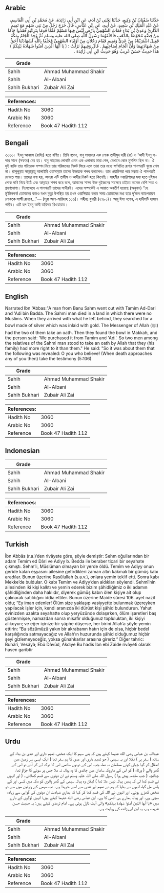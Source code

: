 ## Arabic


<div dir="rtl" lang="ar" style={{fontSize:'larger',backgroundColor:'#f8f9fa',padding:20}}>
حَدَّثَنَا سُفْيَانُ بْنُ وَكِيعٍ، حَدَّثَنَا يَحْيَى بْنُ آدَمَ، عَنِ ابْنِ أَبِي زَائِدَةَ، عَنْ مُحَمَّدِ بْنِ أَبِي الْقَاسِمِ، عَنْ عَبْدِ الْمَلِكِ بْنِ سَعِيدٍ، عَنْ أَبِيهِ، عَنِ ابْنِ عَبَّاسٍ، قَالَ خَرَجَ رَجُلٌ مِنْ بَنِي سَهْمٍ مَعَ تَمِيمٍ الدَّارِيِّ وَعَدِيِّ بْنِ بَدَاءٍ فَمَاتَ السَّهْمِيُّ بِأَرْضٍ لَيْسَ فِيهَا مُسْلِمٌ فَلَمَّا قَدِمَا بِتَرِكَتِهِ فَقَدُوا جَامًا مِنْ فِضَّةٍ مُخَوَّصًا بِالذَّهَبِ فَأَحْلَفَهُمَا رَسُولُ اللَّهِ صلى الله عليه وسلم ثُمَّ وُجِدَ الْجَامُ بِمَكَّةَ فَقِيلَ اشْتَرَيْنَاهُ مِنْ عَدِيٍّ وَتَمِيمٍ فَقَامَ رَجُلاَنِ مِنْ أَوْلِيَاءِ السَّهْمِيِّ فَحَلَفَا بِاللَّهِ لَشَهَادَتُنَا أَحَقُّ مِنْ شَهَادَتِهِمَا وَأَنَّ الْجَامَ لِصَاحِبِهِمْ ‏.‏ قَالَ وَفِيهِمْ نَزَلَتْ ‏:‏ ‏(‏ يَا أَيُّهَا الَّذِينَ آمَنُوا شَهَادَةُ بَيْنِكُمْ ‏)‏ هَذَا حَدِيثٌ حَسَنٌ غَرِيبٌ وَهُوَ حَدِيثُ ابْنِ أَبِي زَائِدَةَ ‏.‏
</div>
<div style={{backgroundColor:'#f8f9fa',padding:20, marginBottom: 10}}><table> <thead> <tr> <th>Grade</th> <th></th> </tr> </thead> <tbody> <tr><td>Sahih</td><td>Ahmad Muhammad Shakir</td></tr><tr><td>Sahih</td><td>Al-Albani</td></tr><tr><td>Sahih Bukhari</td><td>Zubair Ali Zai</td></tr></tbody></table><table> <thead> <tr> <th>References:</th> <th></th> </tr> </thead> <tbody><tr><td>Hadith No</td><td>3060</td></tr><tr><td>Arabic No</td><td>3060</td></tr><tr><td>Reference</td><td>Book 47 Hadith 112</td></tr></tbody></table></div>

## Bengali


<div dir="ltr" lang="bn" style={{fontSize:'larger',backgroundColor:'#f8f9fa',padding:20}}>
৩০৬০। ইবনু আব্বাস (রাযিঃ) হতে বর্ণিত। তিনি বলেন, বানু সাহমের এক লোক তামীমুদ দারী (রা) ও ‘আদী ইবনু বাদ্দার সাথে (সফরে) বের হয়। বানু সাহমের লোকটি এমন এক এলাকায় মারা গেল, যেখানে কোন মুসলিম ছিল না। ঐ দুই ব্যক্তি তার পরিত্যক্ত সম্পদ নিয়ে তার পরিজনের নিকট ফিরে এলে তারা তার মধ্যে স্বর্ণখচিত রূপার পানপত্রটি খুজে পেল না। রাসূলুল্লাহ সাল্লাল্লাহু আলাইহি ওয়াসাল্লাম তাদের উভয়কে শপথ করালেন। তার ওয়ারিশরা পরে মক্কায় ঐ পানপত্রটি দেখতে পায়। তাদের বলা হয়, আমরা এটি তামীম ও আদীর নিকট হতে কিনেছি। সাহমীর ওয়ারিশদের মধ্য হতে দুইজন লোক দাবি নিয়ে উঠে এবং আল্লাহর শপথ করে বলে, আমাদের সাক্ষ্য উক্ত দুইজনের সাক্ষ্যের চাইতে অনেক বেশি সত্য ও গ্রহণযোগ্য। নিঃসন্দেহে এ পানপত্রটি তাদের সাথীরই। এদের সম্পর্কেই এ আয়াত অবতীর্ণ হয়েছে (অনুবাদ) “হে মু’মিনগণ! তোমাদের কারও যখন মৃত্যু উপস্থিত হয় তখন ওয়াসিয়াত করার সময় তোমাদের মধ্য হতে দু’জন ন্যায়পরায়ণ লোককে সাক্ষী রাখবে..."— (সূরা আল-মায়িদাহ ১০৬)। সহীহঃ বুখারী (২৭৮০)। আবূ ঈসা বলেন, এ হাদীসটি হাসান গারীব। এটি হল ইবনু আবী যায়িদার রিওয়ায়াত।
</div>
<div style={{backgroundColor:'#f8f9fa',padding:20, marginBottom: 10}}><table> <thead> <tr> <th>Grade</th> <th></th> </tr> </thead> <tbody> <tr><td>Sahih</td><td>Ahmad Muhammad Shakir</td></tr><tr><td>Sahih</td><td>Al-Albani</td></tr><tr><td>Sahih Bukhari</td><td>Zubair Ali Zai</td></tr></tbody></table><table> <thead> <tr> <th>References:</th> <th></th> </tr> </thead> <tbody><tr><td>Hadith No</td><td>3060</td></tr><tr><td>Arabic No</td><td>3060</td></tr><tr><td>Reference</td><td>Book 47 Hadith 112</td></tr></tbody></table></div>

## English


<div dir="ltr" lang="en" style={{fontSize:'larger',backgroundColor:'#f8f9fa',padding:20}}>
Narrated Ibn 'Abbas:"A man from Banu Sahm went out with Tamim Ad-Dari and 'Adi bin Badda. The Sahmi man died in a land in which there were no Muslims. When they arrived with what he left behind, they searched for a bowl made of silver which was inlaid with gold. The Messenger of Allah (ﷺ) had the two of them take an oath. Then they found the bowl in Makkah, and the person said: 'We purchased it from Tamim and 'Adi.' So two men among the relatives of the Sahmi man stood to take an oath by Allah that they (his family) had more right to it than them." He said: "So it was about them that the following was revealed: O you who believe! (When death approaches any of you then) take the testimony (5:106)
</div>
<div style={{backgroundColor:'#f8f9fa',padding:20, marginBottom: 10}}><table> <thead> <tr> <th>Grade</th> <th></th> </tr> </thead> <tbody> <tr><td>Sahih</td><td>Ahmad Muhammad Shakir</td></tr><tr><td>Sahih</td><td>Al-Albani</td></tr><tr><td>Sahih Bukhari</td><td>Zubair Ali Zai</td></tr></tbody></table><table> <thead> <tr> <th>References:</th> <th></th> </tr> </thead> <tbody><tr><td>Hadith No</td><td>3060</td></tr><tr><td>Arabic No</td><td>3060</td></tr><tr><td>Reference</td><td>Book 47 Hadith 112</td></tr></tbody></table></div>

## Indonesian


<div dir="ltr" lang="id" style={{fontSize:'larger',backgroundColor:'#f8f9fa',padding:20}}>

</div>
<div style={{backgroundColor:'#f8f9fa',padding:20, marginBottom: 10}}><table> <thead> <tr> <th>Grade</th> <th></th> </tr> </thead> <tbody> <tr><td>Sahih</td><td>Ahmad Muhammad Shakir</td></tr><tr><td>Sahih</td><td>Al-Albani</td></tr><tr><td>Sahih Bukhari</td><td>Zubair Ali Zai</td></tr></tbody></table><table> <thead> <tr> <th>References:</th> <th></th> </tr> </thead> <tbody><tr><td>Hadith No</td><td>3060</td></tr><tr><td>Arabic No</td><td>3060</td></tr><tr><td>Reference</td><td>Book 47 Hadith 112</td></tr></tbody></table></div>

## Turkish


<div dir="ltr" lang="tr" style={{fontSize:'larger',backgroundColor:'#f8f9fa',padding:20}}>
İbn Abbâs (r.a.)’den rivâyete göre, şöyle demiştir: Sehm oğullarından bir adam Temim ed Dâri ve Adiyy b. Bedda ile beraber ticari bir seyahate çıkmıştı. Sehm’li, Müslüman olmayan bir yerde öldü. Temîm ve Adiyy onun geride kalan eşyasını ailesine getirdikleri zaman altın kakmalı bir gümüş kabı aradılar. Bunun üzerine Rasûlullah (s.a.v.), onlara yemin teklif etti. Sonra kabı Mekke’de buldular. O kabı Temim ve Adiyy’den aldıkları söylendi. Sehmî’nin ailesinden iki kişi kalktı ve yemin ederek bizim şâhidliğimiz o iki adamın şâhidliğinden daha haklıdır, diyerek gümüş kabın ölen kişiye ait olup çalınarak satıldığını iddia ettiler. Bunun üzerine Maide sûresi 106. ayet nazil oldu; “Ey iman edenler! Ölüm size yaklaşıp vasiyyette bulunmak üzereyken yapılacak işler için, kendi aranızda iki dürüst kişi şâhid bulundurun. Yahut evinizden uzakta seyahatte olup yeryüzünde dolaşırken, ölüm işaretleri baş göstermişse, namazdan sonra misafir olduğunuz topluluktan, iki kişiyi alıkoyun; ve eğer içinize bir şüphe düşerse, her birini Allah’a şöyle yemin ettirin: “Bu sözümüzü yakın bir akrabanın hatırı için de olsa, hiçbir bedel karşılığında satmayacağız ve Allah’ın huzurunda şâhid olduğumuz hiçbir şeyi gizlemeyeceğiz, yoksa günahkarlar arasına gireriz.” Diğer tahric: Buhârî, Vesâyâ; Ebû Dâvûd, Akdıye Bu hadis İbn ebî Zaide rivâyeti olarak hasen garibtir
</div>
<div style={{backgroundColor:'#f8f9fa',padding:20, marginBottom: 10}}><table> <thead> <tr> <th>Grade</th> <th></th> </tr> </thead> <tbody> <tr><td>Sahih</td><td>Ahmad Muhammad Shakir</td></tr><tr><td>Sahih</td><td>Al-Albani</td></tr><tr><td>Sahih Bukhari</td><td>Zubair Ali Zai</td></tr></tbody></table><table> <thead> <tr> <th>References:</th> <th></th> </tr> </thead> <tbody><tr><td>Hadith No</td><td>3060</td></tr><tr><td>Arabic No</td><td>3060</td></tr><tr><td>Reference</td><td>Book 47 Hadith 112</td></tr></tbody></table></div>

## Urdu


<div dir="rtl" lang="ur" style={{fontSize:'larger',backgroundColor:'#f8f9fa',padding:20}}>
عبداللہ بن عباس رضی الله عنہما کہتے ہیں کہ بنی سہم کا ایک شخص، تمیم داری اور عدی بن بداء کے ساتھ ( سفر پر ) نکلا اور یہ سہمی ( جو تمیم داری اور عدی کا ہم سفر تھا ) ایک ایسی سر زمین میں انتقال کر گیا جہاں کوئی مسلمان نہ تھا، جب اس کے دونوں ساتھی اس کا ترکہ لے کر آئے تو اس کے گھر والے ( ورثاء ) کو اس کے متروکہ سامان میں چاندی کا وہ پیالہ نہ ملا جس پر سونے کا جڑاؤ تھا، چنانچہ ( جب مقدمہ پیش ہوا ) رسول اللہ صلی اللہ علیہ وسلم نے ان دونوں سے قسم کھلائی۔ ( اور انہوں نے قسم کھا لی کہ ہمیں پیالہ نہیں ملا تھا ) لیکن وہ پیالہ سہمی کے گھر والوں کو مکہ میں کسی اور کے پاس مل گیا، انہوں نے بتایا کہ ہم نے تمیم اور عدی سے اسے خریدا ہے۔ تب سہمی کے وارثین میں سے دو شخص کھڑے ہوئے۔ اور انہوں نے اللہ کی قسم کھا کر کہا کہ ہماری شہادت ان دونوں کی گواہی سے زیادہ سچی ہے۔ اور پیالہ ہمارے ہی آدمی کا ہے۔ ابن عباس رضی الله عنہما کہتے ہیں: انہیں لوگوں کے بارے میں «يا أيها الذين آمنوا شهادة بينكم» والی آیت نازل ہوئی ہے۔ امام ترمذی کہتے ہیں: یہ حدیث حسن غریب ہے، یہ ابن ابی زائدہ کی روایت ہے۔
</div>
<div style={{backgroundColor:'#f8f9fa',padding:20, marginBottom: 10}}><table> <thead> <tr> <th>Grade</th> <th></th> </tr> </thead> <tbody> <tr><td>Sahih</td><td>Ahmad Muhammad Shakir</td></tr><tr><td>Sahih</td><td>Al-Albani</td></tr><tr><td>Sahih Bukhari</td><td>Zubair Ali Zai</td></tr></tbody></table><table> <thead> <tr> <th>References:</th> <th></th> </tr> </thead> <tbody><tr><td>Hadith No</td><td>3060</td></tr><tr><td>Arabic No</td><td>3060</td></tr><tr><td>Reference</td><td>Book 47 Hadith 112</td></tr></tbody></table></div>